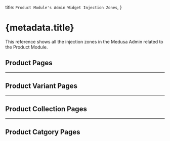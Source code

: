 
  title: `Product Module's Admin Widget Injection Zones`,
}

# {metadata.title}

This reference shows all the injection zones in the Medusa Admin related to the Product Module.

## Product Pages

<ProductContent />

---

## Product Variant Pages

<ProductVariantContent />

---

## Product Collection Pages

<ProductCollectionContent />

---

## Product Catgory Pages

<ProductCategoryContent />